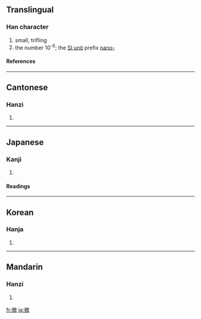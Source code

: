 ==Translingual==
===Han character===
{{Han char|rn=60|rad=彳|as=10|sn=13|four=2824<sub>0</sub>|canj=竹人山弓大 (HOUNK), 竹人山山大 (HOUUK)}}
# small, trifling
# the number 10<sup>-6</sup>; the [[Appendix:SI units|SI unit]] prefix [[nano-]]

====References====
{{Han ref|kx=0370.120|dkj=10203|dj=0696.150|hdz=20837.100|uh=5FAE|ud=24494|bh=B74C|bd=46924}}
----
==Cantonese==
===Hanzi===
{{yue-hanzi|jyut=|y=mei4}}
# {{defn|Cantonese}}
----
==Japanese==
===Kanji===
{{ja-kanji|grade=c|rs=彳10}}
# {{defn|Japanese}} 
====Readings====
{{ja-readings|on=[[び]] (bi)|kun=[[かすか]] (kasuka), [[ない]] (nai)}}
----
==Korean==
===Hanja===
{{ko-hanja|hangeul=미|eumhun=|rv=mi|mr=mi|y=mi}}
# {{defn|Korean}}
----
==Mandarin==
===Hanzi===
{{cmn-hanzi|pin=[[wēi]] ([[wei1]])|wg=wei<sup>1</sup>}}
# {{defn|Mandarin}}

[[fr:微]]
[[ja:微]]